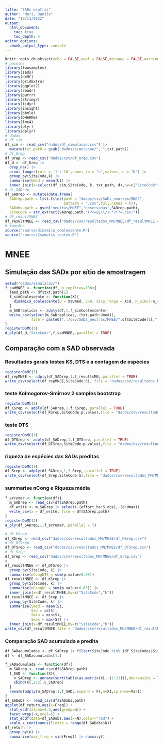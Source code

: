 ```yaml
---
title: "SADs neutras"
author: "Mori, Danilo"
date: "19/11/2022"
output: 
  html_document:
    toc: true
    toc_depth: 5
editor_options: 
  chunk_output_type: console
---
```


<style>
body {
text-align: justify}
</style>

```r
knitr::opts_chunk$set(echo = FALSE,eval = FALSE,message = FALSE,warning = FALSE)
# pacotes
library(twosamples)
library(sads)
library(doMC)
library(gridExtra)
library(ggplot2)
library(readr)
library(purrr)
library(stringr)
library(tidyr)
library(insight)
library(bbmle)
library(DHARMa)
library(lme4)
library(plyr)
library(dplyr)
# dados
# df_sim
df_sim <- read_csv("dados/df_simulacao.csv") |> 
  mutate(txt.path = gsub("dados/simulacao/","",txt.path))
# df_Urep
df_Urep <- read_csv("dados/csv/df_Urep.csv")
df_U <- df_Urep |> 
  drop_na() |> 
  pivot_longer(cols = `1`:`10`,names_to = "n",values_to = "U") |> 
  group_by(SiteCode,k) |> 
  summarise(Umed = mean(U)) |> 
  inner_join(x=select(df_sim,SiteCode, k, txt.path, d),by=c("SiteCode","k"))
# df_SADrep
df_SADrep <- mutate(data.frame(
  SADrep.path = list.files(path = "dados/csv/SADs_neutras/MNEE",
                           pattern = ".csv",full.names = T)),
  SADobs.path = gsub("neutras/MNEE","observadas",SADrep.path),
  SiteCode = str_extract(SADrep.path,"(?<=EE\\/).*?(?=.csv)"))
# df_resultMNEE
df_resultMNEE <- read_csv("dados/csv/resultados_MN/MNEE/df_resultMNEE.csv")
# funções
source("source/dinamica_coalescente.R")
source("source/2samples_testes.R")
```

# MNEE

## Simulação das SADs por sítio de amostragem

```r
setwd("dados/simulacao/")
f_sadMNEE <- function(df, n_replicas=100){
  land_path <- df$txt.path[1]
  f_simCoalescente <- function(X){
    dinamica_coalescente(U = X$Umed, S=0, disp_range = X$d, N_simul=n_replicas,landscape = land_path)
  }
  m_SADreplicas <- adply(df,1,f_simCoalescente)
  write_csv(select(m_SADreplicas,-(txt.path:Umed)),
            file = paste0("../csv/SADs_neutras/MNEE/",df$SiteCode[1],".csv"))
}
registerDoMC(3)
d_ply(df_U,"SiteCode",f_sadMNEE,.parallel = TRUE)
```

## Comparação com a SAD observada

### Resultados gerais testes KS, DTS e a contagem de espécies

```r
registerDoMC(3)
df_repMNEE <- adply(df_SADrep,1,f_resultsMN,.parallel = TRUE)
write_csv(select(df_repMNEE,SiteCode:S), file = "dados/csv/resultados_MN/MNEE/df_repMNEE")
```


### teste Kolmogorov-Smirnov 2 samples bootstrap

```r
registerDoMC(2)
df_KSrep <- adply(df_SADrep,1,f_KSrep,.parallel = TRUE)
write_csv(select(df_KSrep,SiteCode:p.value),file = "dados/csv/resultados_MN/MNEE/df_KSrep.csv")
```

### teste DTS    
  
```r
registerDoMC(3)
df_DTSrep <- adply(df_SADrep,1,f_DTSrep,.parallel = TRUE)
write_csv(select(df_DTSrep,SiteCode:p.value),file = "dados/csv/resultados_MN/MNEE/df_DTSrep.csv")
```

### riqueza de espécies das SADs preditas

```r
registerDoMC(3)
df_Srep <- adply(df_SADrep,1,f_Srep,.parallel = TRUE)
write_csv(select(df_Srep,SiteCode:S),file = "dados/csv/resultados_MN/MNEE/df_Srep.csv")
```

### summarise nCong e Riqueza média

```r
f_arrumar <- function(df){
  m_SADrep <- read_csv(df$SADrep.path)
  df_write <- m_SADrep |> select(-(effort_ha:S_obs),-(d:Umax))
  write_csv(x = df_write, file = df$SADrep.path)
}
registerDoMC(2)
a_ply(df_SADrep,1,f_arrumar,.parallel = T)
```


```r
# df_KSrep
df_KSrep <- read_csv("dados/csv/resultados_MN/MNEE/df_KSrep.csv")
# df_DTSrep
df_DTSrep <- read_csv("dados/csv/resultados_MN/MNEE/df_DTSrep.csv")
# df_Srep
df_Srep <- read_csv("dados/csv/resultados_MN/MNEE/df_Srep.csv")
#
df_resultMNEE <- df_DTSrep |> 
  group_by(SiteCode, k) |> 
  summarise(nCongDTS = sum(p.value>0.05))
df_resultMNEE <- df_KSrep |> 
  group_by(SiteCode, k) |> 
  summarise(nCongKS = sum(p.value>0.05)) |> 
  inner_join(x=df_resultMNEE,by=c("SiteCode","k"))
df_resultMNEE <- df_Srep |> 
  group_by(SiteCode, k) |>
  summarise(Smed = mean(S),
            Ssd = sd(S),
            Smin = min(S),
            Smax = max(S)) |> 
  inner_join(x=df_resultMNEE,by=c("SiteCode","k"))
write_csv(df_resultMNEE,file = "dados/csv/resultados_MN/MNEE/df_resultMNEE.csv")
```


### Comparação SAD acumulada e predita

```r
df_SADacumuladas <- df_SADrep |> filter(SiteCode %in% (df_SiteCodes$SiteCode))
df <- df_SADacumuladas[1,]
```


```r
f_SADacumulada <- function(df){
  m_SADrep <- read_csv(df$SADrep.path)
  f_SAD <- function(X){
    v_SADrep <- unname(sort(table(as.matrix(X[,-(1:2)])),decreasing = T))
    cbind(X[,1:2],v_SADrep)
  }
  rename(adply(m_SADrep,1,f_SAD,.expand = F),n=X1,sp.name=Var1)
}
df_SADobs <- read_csv(df$SADobs.path)
ggplot(df_return,aes(x=Freq)) +
  stat_ecdf(alpha=0.4,aes(group=n)) +
  facet_wrap(~k,ncol=5) +
  stat_ecdf(data=df_SADobs,aes(x=N),color="red") +
  scale_x_continuous(limits = range(df_SADobs$N))
df_return |> 
  group_by(n) |> 
  summarise(max_freq = min(Freq)) |> summary()
```



